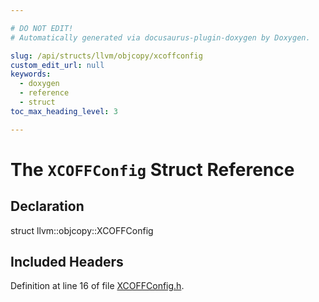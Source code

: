 ```yaml
---

# DO NOT EDIT!
# Automatically generated via docusaurus-plugin-doxygen by Doxygen.

slug: /api/structs/llvm/objcopy/xcoffconfig
custom_edit_url: null
keywords:
  - doxygen
  - reference
  - struct
toc_max_heading_level: 3

---
```





# The `XCOFFConfig` Struct Reference

<DoxygenPage pluginConfig={pluginConfig}>



## Declaration

<CodeBlock>struct llvm::objcopy::XCOFFConfig</CodeBlock>

## Included Headers

<IncludesList>
<IncludesListItem
  filePath="llvm/ObjCopy/XCOFF/XCOFFConfig.h"
  permalink="/docs/api/files/include/include/llvm/include/llvm/objcopy/include/llvm/objcopy/xcoff/xcoffconfig-h"
  isLocal="true" />
</IncludesList>


Definition at line 16 of file <a href="/docs/api/files/include/include/llvm/include/llvm/objcopy/include/llvm/objcopy/xcoff/xcoffconfig-h">XCOFFConfig.h</a>.

</DoxygenPage>

